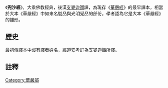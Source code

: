 《'''兜沙經'''》，大乘佛教經典，後漢[[支婁迦讖|支婁迦讖]]譯，為現存《[[華嚴經|華嚴經]]》的最早譯本，相當於大本《華嚴經》中如來名號品與光明覺品的部份。學者認為它是大本《華嚴經》的雛形。

==歷史==
最初傳譯本中沒有譯者姓名，經[[道安|道安]]考訂為[[支婁迦讖|支婁迦讖]]所譯。

==註釋==
{{reflist}}
[[Category:華嚴部|Category:華嚴部]]
{{China-buddhism-book-fahua}}